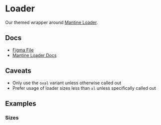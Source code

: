 
<Meta of={LoaderStories} />

# Loader

Our themed wrapper around [Mantine Loader](https://v6.mantine.dev/core/loader/).

## Docs

- [Figma File](https://www.figma.com/file/NUXRUa9Ot3HvgC1WwIA4UH/Loader?type=design&node-id=1-96&mode=design&t=yaNljw178EFJeU7k-0)
- [Mantine Loader Docs](https://v6.mantine.dev/core/loader/)

## Caveats

- Only use the `oval` variant unless otherwise called out
- Prefer usage of loader sizes less than `xl` unless specifically called out

## Examples

<Canvas>
  <Story of={LoaderStories.Default} />
</Canvas>

### Sizes

<Canvas>
  <Story of={LoaderStories.Sizes} />
</Canvas>
